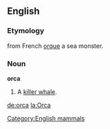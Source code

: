 ==English==
[[Category:English mammals]]

===Etymology===
from French [[orque]] a sea monster.

===Noun===
'''orca'''
# A [[killer whale]].

[[de:orca]]
[[la:Orca]]